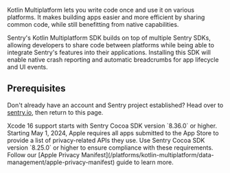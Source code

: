 Kotlin Multiplatform lets you write code once and use it on various platforms.
It makes building apps easier and more efficient by sharing common code, while still benefitting from native capabilities.

Sentry's Kotlin Multiplatform SDK builds on top of multiple Sentry SDKs, allowing developers to share code between platforms while being able to integrate Sentry's features into their applications.
Installing this SDK will enable native crash reporting and automatic breadcrumbs for app lifecycle and UI events.

## Prerequisites

Don't already have an account and Sentry project established? Head over to [sentry.io](https://sentry.io/signup/), then return to this page.

<Note>
Xcode 16 support starts with Sentry Cocoa SDK version `8.36.0` or higher.
</Note>

<Note>
Starting May 1, 2024, Apple requires all apps submitted to the App Store to provide a list of privacy-related APIs they use. Use Sentry Cocoa SDK version `8.25.0` or higher to ensure compliance with these requirements.
Follow our [Apple Privacy Manifest](/platforms/kotlin-multiplatform/data-management/apple-privacy-manifest) guide to learn more.
</Note>
